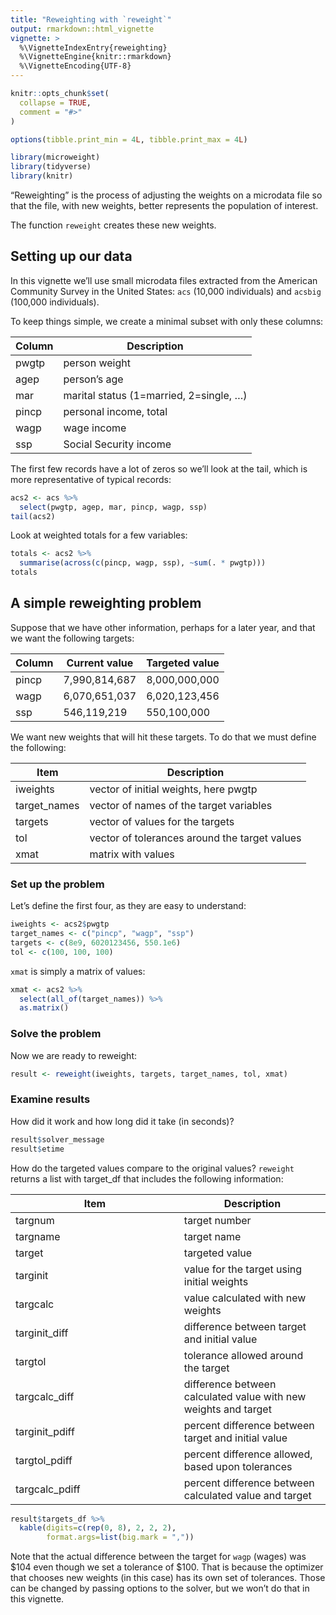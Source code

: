 ```yaml
---
title: "Reweighting with `reweight`"
output: rmarkdown::html_vignette
vignette: >
  %\VignetteIndexEntry{reweighting}
  %\VignetteEngine{knitr::rmarkdown}
  %\VignetteEncoding{UTF-8}
---
```


```r
knitr::opts_chunk$set(
  collapse = TRUE,
  comment = "#>"
)

options(tibble.print_min = 4L, tibble.print_max = 4L)
```

```r
library(microweight)
library(tidyverse)
library(knitr)
```


"Reweighting" is the process of adjusting the weights on a microdata file so that the file, with new weights, better represents the population of interest.

The function `reweight` creates these new weights.

## Setting up our data

In this vignette we'll use small microdata files extracted from the American Community Survey in the United States: `acs` (10,000 individuals) and `acsbig` (100,000 individuals).

To keep things simple, we create a minimal subset with only these columns:

Column        | Description
------------- | -------------
pwgtp         | person weight
agep          | person's age
mar           | marital status (1=married, 2=single, ...)
pincp         | personal income, total
wagp          | wage income
ssp           | Social Security income

The first few records have a lot of zeros so we'll look at the tail, which is more representative of typical records:

```r
acs2 <- acs %>%
  select(pwgtp, agep, mar, pincp, wagp, ssp)
tail(acs2)
```

Look at weighted totals for a few variables:
```r
totals <- acs2 %>%
  summarise(across(c(pincp, wagp, ssp), ~sum(. * pwgtp)))
totals
```

## A simple reweighting problem

Suppose that we have other information, perhaps for a later year, and that we want the following targets:

Column        |   Current value  | Targeted value
------------- | -----------------|----------------
pincp         |    7,990,814,687 |    8,000,000,000
wagp          |    6,070,651,037 |    6,020,123,456
ssp           |      546,119,219 |      550,100,000

We want new weights that will hit these targets. To do that we must define the following:

Item          |   Description
------------- | -------------
iweights      | vector of initial weights, here pwgtp
target_names  | vector of names of the target variables
targets       | vector of values for the targets
tol           | vector of tolerances around the target values
xmat          | matrix with values

### Set up the problem

Let's define the first four, as they are easy to understand:
```r
iweights <- acs2$pwgtp
target_names <- c("pincp", "wagp", "ssp")
targets <- c(8e9, 6020123456, 550.1e6)
tol <- c(100, 100, 100)
```


`xmat` is simply a matrix of values:
```r
xmat <- acs2 %>%
  select(all_of(target_names)) %>%
  as.matrix()
```


### Solve the problem
Now we are ready to reweight:
```r
result <- reweight(iweights, targets, target_names, tol, xmat)
```

### Examine results
How did it work and how long did it take (in seconds)?

```r
result$solver_message
result$etime
```

How do the targeted values compare to the original values? `reweight` returns a list with target_df that includes the following information:


Item            |   Description
--------------- | -------------
targnum         | target number
targname        | target name
target          | targeted value
targinit	      | value for the target using initial weights
targcalc        | value calculated with new weights
targinit_diff	  | difference between target and initial value
targtol	        | tolerance allowed around the target
targcalc_diff	  | difference between calculated value with new weights and target
targinit_pdiff	| percent difference between target and initial value
targtol_pdiff	  | percent difference allowed, based upon tolerances
targcalc_pdiff  | percent difference between calculated value and target


```r
result$targets_df %>%
  kable(digits=c(rep(0, 8), 2, 2, 2),
        format.args=list(big.mark = ","))
```

Note that the actual difference between the target for `wagp` (wages) was $104 even though we set a tolerance of $100. That is because the optimizer that chooses new weights (in this case) has its own set of tolerances. Those can be changed by passing options to the solver, but we won't do that in this vignette.

